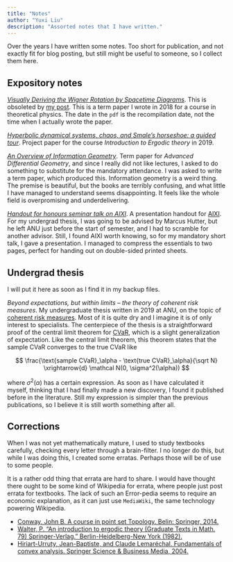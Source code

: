 ```yaml
---
title: "Notes"
author: "Yuxi Liu"
description: "Assorted notes that I have written."
---
```


Over the years I have written some notes. Too short for publication, and not exactly fit for blog posting, but still might be useful to someone, so I collect them here.

## Expository notes

[*Visually Deriving the Wigner Rotation by Spacetime Diagrams*](wigner_rotation/wigner_rotation_complete.pdf). This is obsoleted by [my post](https://yuxi-liu-wired.github.io/blog/posts/wigner-rotation/). This is a term paper I wrote in 2018 for a course in theoretical physics. The date in the `pdf` is the recompilation date, not the time when I actually wrote the paper.

[*Hyperbolic dynamical systems, chaos, and Smale's horseshoe: a guided tour*](ergodic_theory/ergodic_theory_project.pdf). Project paper for the course *Introduction to Ergodic theory* in 2019.

[*An Overview of Information Geometry*](2019_differential_geometry/2019_differential_geometry_information_geometry_report.pdf). Term paper for *Advanced Differential Geometry*, and since I really did not like lectures, I asked to do something to substitute for the mandatory attendance. I was asked to write a term paper, which produced this. Information geometry is a weird thing. The premise is beautiful, but the books are terribly confusing, and what little I have managed to understand seems disappointing. It feels like the whole field is overpromising and underdelivering.

[*Handout for honours seminar talk on AIXI*](2019_honours_seminar_talk/presentation_handout.pdf). A presentation handout for [AIXI](https://en.wikipedia.org/wiki/AIXI). For my undergrad thesis, I was going to be advised by Marcus Hutter, but he left ANU just before the start of semester, and I had to scramble for another advisor. Still, I found AIXI worth knowing, so for my mandatory short talk, I gave a presentation. I managed to compress the essentials to two pages, perfect for handing out on double-sided printed sheets.

## Undergrad thesis

I will put it here as soon as I find it in my backup files.

*Beyond expectations, but within limits -- the theory of coherent risk measures*. My undergraduate thesis written in 2019 at ANU, on the topic of [coherent risk measures](https://en.wikipedia.org/wiki/Coherent_risk_measure). Most of it is quite dry and I imagine it is of only interest to specialists. The centerpiece of the thesis is a straightforward proof of the central limit theorem for [CVaR](https://en.wikipedia.org/wiki/Expected_shortfall), which is a slight generalization of expectation. Like the central limit theorem, this theorem states that the sample CVaR converges to the true CVaR like

$$
\frac{\text{sample CVaR}_\alpha - \text{true CVaR}_\alpha}{\sqrt N} \xrightarrow{d} \mathcal N(0, \sigma^2(\alpha))
$$

where $\sigma^2(\alpha)$ has a certain expression. As soon as I have calculated it myself, thinking that I had finally made a new discovery, I found it published before in the literature. Still my expression is simpler than the previous publications, so I believe it is still worth something after all.

## Corrections

When I was not yet mathematically mature, I used to study textbooks carefully, checking every letter through a brain-filter. I no longer do this, but while I was doing this, I created some erratas. Perhaps those will be of use to some people.

It is a rather odd thing that errata are hard to share. I would have thought there ought to be some kind of Wikipedia for errata, where people just post errata for textbooks. The lack of such an Error-pedia seems to require an economic explanation, as it can just use `MediaWiki`, the same technology powering Wikipedia.

* [Conway, John B. A course in point set Topology. Belin: Springer, 2014.](corrections/a%20course%20in%20point%20set%20topology_corrections.pdf)
* [Walter, P. "An introduction to ergodic theory (Graduate Texts in Math. 79) Springer-Verlag." Berlin-Heidelberg-New York (1982).](corrections/an%20introduction%20to%20ergodic%20theory_errata.pdf)
* [Hiriart-Urruty, Jean-Baptiste, and Claude Lemaréchal. Fundamentals of convex analysis. Springer Science & Business Media, 2004.](corrections/fundamentals%20of%20convex%20analysis_errata.pdf)

